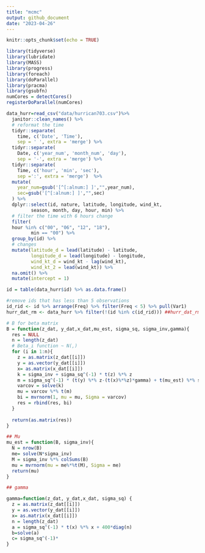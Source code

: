 ```yaml
---
title: "mcmc"
output: github_document
date: "2023-04-26"
---
```


```r
knitr::opts_chunk$set(echo = TRUE)
```

```r

library(tidyverse)
library(lubridate)
library(MASS)
library(progress)
library(foreach)
library(doParallel)
library(pracma)
library(gsubfn)
numCores = detectCores()
registerDoParallel(numCores) 
```

```r
data_hurr=read_csv("data/hurrican703.csv")%>%
  janitor::clean_names() %>%
  # reformat the time 
  tidyr::separate(
    time, c('Date', 'Time'), 
    sep = ' ', extra = 'merge') %>% 
  tidyr::separate(
    Date, c('year_num', 'month_num', 'day'), 
    sep = '-', extra = 'merge') %>% 
  tidyr::separate(
    Time, c('hour', 'min', 'sec'), 
    sep =':', extra = 'merge')  %>%
  mutate(
    year_num=gsub('[^[:alnum:] ]',"",year_num),
    sec=gsub('[^[:alnum:] ]',"",sec)
  ) %>%
  dplyr::select(id, nature, latitude, longitude, wind_kt, 
         season, month, day, hour, min) %>%
  # filter the time with 6 hours change
  filter(
  hour %in% c("00", "06", "12", "18"),
         min == "00") %>%
  group_by(id) %>% 
  # changes 
  mutate(latitude_d = lead(latitude) - latitude,
         longitude_d = lead(longitude) - longitude,
         wind_kt_d = wind_kt - lag(wind_kt),
         wind_kt_2 = lead(wind_kt)) %>% 
  na.omit() %>% 
  mutate(intercept = 1) 

id = table(data_hurr$id) %>% as.data.frame()

#remove ids that has less than 5 observations
id_rid <- id %>% arrange(Freq) %>% filter(Freq < 5) %>% pull(Var1)
hurr_dat_rm <- data_hurr %>% filter(!(id %in% c(id_rid))) ##hurr_dat_rm is the final df

```

```r
# B for beta matrix
B = function(z_dat, y_dat,x_dat,mu_est, sigma_sq, sigma_inv,gamma){
  res = NULL
  n = length(z_dat)
  # Beta_i function ~ N(,)
  for (i in 1:n){
    z = as.matrix(z_dat[[i]])
    y = as.vector(y_dat[[i]])
    x= as.matrix(x_dat[[i]])
    k = sigma_inv + sigma_sq^(-1) * t(z) %*% z
    m = sigma_sq^(-1) * (t(y) %*% z-(t(x)%*%z)*gamma) + t(mu_est) %*% sigma_inv #(t(x)%*%z)*gamma 这个表达对嘛
    varcov = solve(k)
    mu = varcov %*% t(m)
    bi = mvrnorm(1, mu = mu, Sigma = varcov)
    res = rbind(res, bi)
  }
  
  return(as.matrix(res))
}
```

```r
## Mu
mu_est = function(B, sigma_inv){
  N = nrow(B)
  me= solve(N*sigma_inv)
  M = sigma_inv %*% colSums(B)
  mu = mvrnorm(mu = me%*%t(M), Sigma = me)
  return(mu)
}
```

```r
## gamma 

gamma=function(z_dat, y_dat,x_dat, sigma_sq) {
  z = as.matrix(z_dat[[i]])
  y = as.vector(y_dat[[i]])
  x= as.matrix(x_dat[[i]])
  n = length(z_dat)
  a = sigma_sq^(-1) * t(x) %*% x + 400*diag(n)
  b=solve(a)
  c= sigma_sq^(-1)*
}


```
